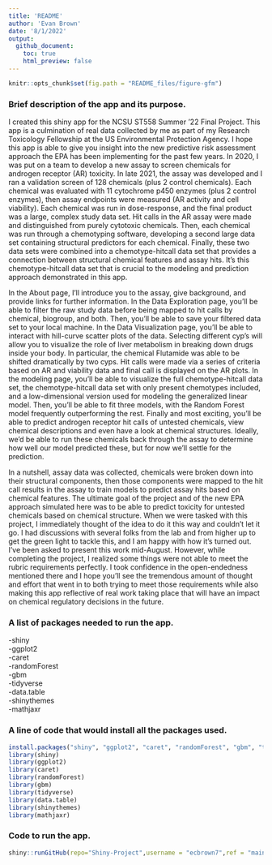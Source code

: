 ```yaml
---
title: 'README'
author: 'Evan Brown'
date: '8/1/2022'
output: 
  github_document:
    toc: true
    html_preview: false
---
```


```r
knitr::opts_chunk$set(fig.path = "README_files/figure-gfm")
```

### Brief description of the app and its purpose.  
 
I created this shiny app for the NCSU ST558 Summer '22 Final Project. This app is a culmination of real data collected by me as part of my Research Toxicology Fellowship at the US Environmental Protection Agency. I hope this app is able to give you insight into the new predictive risk assessment approach the EPA has been implementing for the past few years. In 2020, I was put on a team to develop a new assay to screen chemicals for androgen receptor (AR) toxicity. In late 2021, the assay was developed and I ran a validation screen of 128 chemicals (plus 2 control chemicals). Each chemical was evaluated with 11 cytochrome p450 enzymes (plus 2 control enzymes), then assay endpoints were measured (AR activity and cell viability). Each chemical was run in dose-response, and the final product was a large, complex study data set. Hit calls in the AR assay were made and distinguished from purely cytotoxic chemicals. Then, each chemical was run through a chemotyping software, developing a second large data set containing structural predictors for each chemical. Finally, these two data sets were combined into a chemotype-hitcall data set that provides a connection between structural chemical features and assay hits. It's this chemotype-hitcall data set that is crucial to the modeling and prediction approach demonstrated in this app.

In the About page, I'll introduce you to the assay, give background, and provide links for further information. In the Data Exploration page, you'll be able to filter the raw study data before being mapped to hit calls by chemical, biogroup, and both. Then, you'll be able to save your filtered data set to your local machine. In the Data Visualization page, you'll be able to interact with hill-curve scatter plots of the data. Selecting different cyp's will allow you to visualize the role of liver metabolism in breaking down drugs inside your body. In particular, the chemical Flutamide was able to be shifted dramatically by two cyps. Hit calls were made via a series of criteria based on AR and viability data and final call is displayed on the AR plots. In the modeling page, you'll be able to visualize the full chemotype-hitcall data set, the chemotype-hitcall data set with only present chemotypes included, and a low-dimensional version used for modeling the generalized linear model. Then, you'll be able to fit three models, with the Random Forest model frequently outperforming the rest. Finally and most exciting, you'll be able to predict androgen receptor hit calls of untested chemicals, view chemical descriptions and even have a look at chemical structures. Ideally, we'd be able to run these chemicals back through the assay to determine how well our model predicted these, but for now we'll settle for the prediction. 

In a nutshell, assay data was collected, chemicals were broken down into their structural components, then those components were mapped to the hit call results in the assay to train models to predict assay hits based on chemical features. The ultimate goal of the project and of the new EPA approach simulated here was to be able to predict toxicity for untested chemicals based on chemical structure. When we were tasked with this project, I immediately thought of the idea to do it this way and couldn't let it go. I had discussions with several folks from the lab and from higher up to get the green light to tackle this, and I am happy with how it's turned out. I've been asked to present this work mid-August. However, while completing the project, I realized some things were not able to meet the rubric requirements perfectly. I took confidence in the open-endedness mentioned there and I hope you'll see the tremendous amount of thought and effort that went in to both trying to meet those requirements while also making this app reflective of real work taking place that will have an impact on chemical regulatory decisions in the future.

### A list of packages needed to run the app.  

-shiny  
-ggplot2  
-caret  
-randomForest  
-gbm  
-tidyverse  
-data.table  
-shinythemes  
-mathjaxr  

### A line of code that would install all the packages used.  

```r
install.packages("shiny", "ggplot2", "caret", "randomForest", "gbm", "tidyverse", "data.table", "shinythemes", "mathjaxr")
library(shiny)
library(ggplot2)
library(caret)
library(randomForest)
library(gbm)
library(tidyverse)
library(data.table)
library(shinythemes)
library(mathjaxr)
```

### Code to run the app.

```r
shiny::runGitHub(repo="Shiny-Project",username = "ecbrown7",ref = "main",subdir = "AR-Shiny-App")
```
